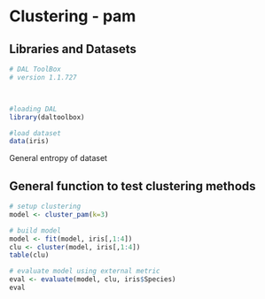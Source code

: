 # Clustering - pam
## Libraries and Datasets

```r
# DAL ToolBox
# version 1.1.727



#loading DAL
library(daltoolbox) 
```

```r
#load dataset
data(iris)
```

General entropy of dataset

## General function to test clustering methods

```r
# setup clustering
model <- cluster_pam(k=3)
```

```r
# build model
model <- fit(model, iris[,1:4])
clu <- cluster(model, iris[,1:4])
table(clu)
```

```r
# evaluate model using external metric
eval <- evaluate(model, clu, iris$Species)
eval
```

